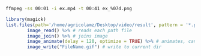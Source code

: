 ```bash
ffmpeg -ss 00:01 -i ex.mp4 -t 00:41 ex_%07d.png
```

```r
library(magick)
list.files(path='/home/agricolamz/Desktop/video/result', pattern = '*.png', full.names = TRUE) %>% 
        image_read() %>% # reads each path file
        image_join() %>% # joins image
        image_animate(delay = 120, optimize = TRUE) %>% # animates, can opt for number of loops
        image_write("FileName.gif") # write to current dir
```


